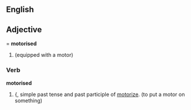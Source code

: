 ==English==

==Adjective===
'''motorised'''

# {{alternative spelling of|motorized}} (equipped with a motor)

===Verb===
'''motorised'''

# {{{alternative spelling of|motorised}}, simple past tense and past participle of [[motorize]]. (to put a motor on something)